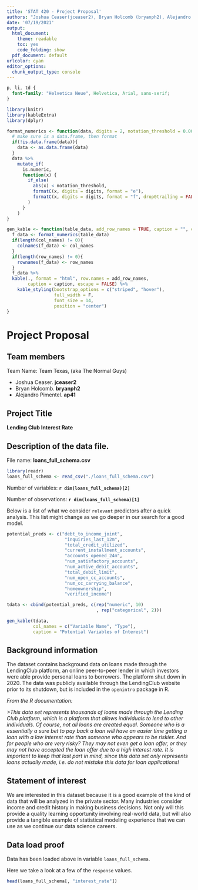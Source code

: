 ```yaml
---
title: 'STAT 420 - Project Proposal'
authors: "Joshua Ceaser(jceaser2), Bryan Holcomb (bryanph2), Alejandro Pimentel (ap41)"
date: '07/19/2021'
output:
  html_document: 
    theme: readable
    toc: yes  
    code_folding: show
  pdf_document: default
urlcolor: cyan
editor_options: 
  chunk_output_type: console
---
```


```css
p, li, td {
  font-family: "Helvetica Neue", Helvetica, Arial, sans-serif;
}
```

```r
library(knitr)
library(kableExtra)
library(dplyr)

format_numerics <- function(data, digits = 2, notation_threshold = 0.00001) {
  # make sure is a data.frame, then format
  if(!is.data.frame(data)){
    data <- as.data.frame(data)
  }  
  data %>% 
    mutate_if(
      is.numeric, 
      function(x) {
        if_else(
          abs(x) < notation_threshold, 
          formatC(x, digits = digits, format = "e"), 
          formatC(x, digits = digits, format = "f", drop0trailing = FALSE)
        )
      }
    )
}

gen_kable <- function(table_data, add_row_names = TRUE, caption = "", col_names = c(), row_names = c()) {
  f_data <- format_numerics(table_data) 
  if(length(col_names) != 0){
    colnames(f_data) <- col_names
  }
  if(length(row_names) != 0){
    rownames(f_data) <- row_names
  }  
  f_data %>%
  kable(., format = "html", row.names = add_row_names,
        caption = caption, escape = FALSE) %>%
    kable_styling(bootstrap_options = c("striped", "hover"),
                  full_width = F,
                  font_size = 14,
                  position = "center")
}
```


# Project Proposal

## Team members

Team Name: Team Texas, (aka The Normal Guys)

- Joshua Ceaser. **jceaser2**
- Bryan Holcomb. **bryanph2**
- Alejandro Pimentel. **ap41**

## Project Title

**Lending Club Interest Rate **

## Description of the data file.

File name: **loans_full_schema.csv**

```r
library(readr)
loans_full_schema <- read_csv("./loans_full_schema.csv")
```

Number of variables: **`r dim(loans_full_schema)[2]`**

Number of observations: **`r dim(loans_full_schema)[1]`**

Below is a list of what we consider `relevant` predictors after a quick analysis. This list might change as we go deeper in our search for a good model.

```r

potential_preds <- c("debt_to_income_joint",
                      "inquiries_last_12m",
                      "total_credit_utilized",
                      "current_installment_accounts",
                      "accounts_opened_24m",
                      "num_satisfactory_accounts",
                      "num_active_debit_accounts",
                      "total_debit_limit",
                      "num_open_cc_accounts",
                      "num_cc_carrying_balance",
                      "homeownership",
                      "verified_income")

tdata <- cbind(potential_preds, c(rep("numeric", 10)
                                  , rep("categorical", 2)))

gen_kable(tdata, 
          col_names = c("Variable Name", "Type"),
          caption = "Potential Variables of Interest")
```

## Background information

The dataset contains background data on loans made through the LendingClub platform, an online peer-to-peer lender in which investors were able provide personal loans to borrowers. The platform shut down in 2020. The data was publicly available through the LendingClub website prior to its shutdown, but is included in the `openintro` package in R.

*From the R documentation:*

*>This data set represents thousands of loans made through the Lending Club platform, which is a platform that allows individuals to lend to other individuals. Of course, not all loans are created equal. Someone who is a essentially a sure bet to pay back a loan will have an easier time getting a loan with a low interest rate than someone who appears to be riskier. And for people who are very risky? They may not even get a loan offer, or they may not have accepted the loan offer due to a high interest rate. It is important to keep that last part in mind, since this data set only represents loans actually made, i.e. do not mistake this data for loan applications!*

## Statement of interest

We are interested in this dataset because it is a good example of the kind of data that will be analyzed in the private sector. Many industries consider income and credit history in making business decisions. Not only will this provide a quality learning opportunity involving real-world data, but will also provide a tangible example of statistical modeling experience that we can use as we continue our data science careers.

## Data load proof

Data has been loaded above in variable `loans_full_schema`.

Here we take a look at a few of the `response` values.

```r
head(loans_full_schema[, "interest_rate"])
```

